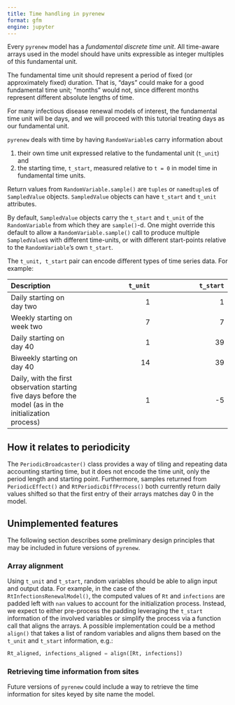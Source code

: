 ```yaml
---
title: Time handling in pyrenew
format: gfm
engine: jupyter
---
```


<!--
WARNING
This file was generated by quarto from a .qmd
formatted source file. Do not edit this file by hand.

For the source file, see:
<https://github.com/CDCgov/multisignal-epi-inference/tree/main/docs/source/tutorials/time.qmd>
-->

Every `pyrenew` model has a _fundamental discrete time unit_. All time-aware arrays used in the model should have units expressible as integer multiples of this fundamental unit.

The fundamental time unit should represent a period of fixed (or approximately fixed) duration. That is, "days" could make for a good fundamental time unit; "months" would not, since different months represent different absolute lengths of time.

For many infectious disease renewal models of interest, the fundamental time unit will be days, and we will proceed with this tutorial treating days as our fundamental unit.

`pyrenew` deals with time by having `RandomVariable`s carry information about

1. their own time unit expressed relative to the fundamental unit (`t_unit`) and
2. the starting time, `t_start`, measured relative to `t = 0` in model time in fundamental time units.

Return values from `RandomVariable.sample()` are `tuples` or `namedtuple`s of `SampledValue` objects. `SampledValue` objects can have `t_start` and `t_unit` attributes.

By default, `SampledValue` objects carry the `t_start` and `t_unit` of the `RandomVariable` from which they are `sample()`-d. One might override this default to allow a `RandomVariable.sample()` call to produce multiple `SampledValue`s with different time-units, or with different start-points relative to the `RandomVariable`'s own `t_start`.

The `t_unit, t_start` pair can encode different types of time series data. For example:

| Description | `t_unit` | `t_start` |
|:-----------------|----------------:|-----------------:|
| Daily starting on day two | 1               | 1                |
| Weekly starting on week two | 7               | 7                |
| Daily starting on day 40 | 1               | 39               |
| Biweekly starting on day 40 | 14              | 39               |
| Daily, with the first observation starting five days before the model (as in the initialization process) | 1               | -5               |


## How it relates to periodicity

The `PeriodicBroadcaster()` class provides a way of tiling and repeating data accounting starting time, but it does not encode the time unit, only the period length and starting point. Furthermore, samples returned from `PeriodicEffect()` and `RtPeriodicDiffProcess()` both currently return daily values shifted so that the first entry of their arrays matches day 0 in the model.

## Unimplemented features

The following section describes some preliminary design principles that may be included in future versions of `pyrenew`.

### Array alignment

Using `t_unit` and `t_start`, random variables should be able to align input and output data. For example, in the case of the `RtInfectionsRenewalModel()`, the computed values of `Rt` and `infections` are padded left with `nan` values to account for the initialization process. Instead, we expect to either pre-process the padding leveraging the `t_start` information of the involved variables or simplify the process via a function call that aligns the arrays. A possible implementation could be a method `align()` that takes a list of random variables and aligns them based on the `t_unit` and `t_start` information, e.g.:

```python
Rt_aligned, infections_aligned = align([Rt, infections])
```

### Retrieving time information from sites

Future versions of `pyrenew` could include a way to retrieve the time information for sites keyed by site name the model.
